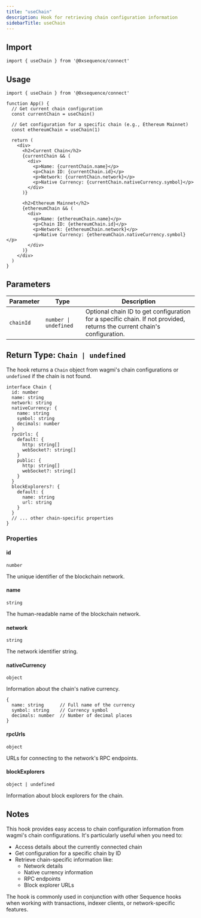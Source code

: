 ```yaml
---
title: "useChain"
description: Hook for retrieving chain configuration information
sidebarTitle: useChain
---
```


## Import

```tsx
import { useChain } from '@0xsequence/connect'
```

## Usage

```tsx
import { useChain } from '@0xsequence/connect'

function App() {
  // Get current chain configuration
  const currentChain = useChain()
  
  // Get configuration for a specific chain (e.g., Ethereum Mainnet)
  const ethereumChain = useChain(1)
  
  return (
    <div>
      <h2>Current Chain</h2>
      {currentChain && (
        <div>
          <p>Name: {currentChain.name}</p>
          <p>Chain ID: {currentChain.id}</p>
          <p>Network: {currentChain.network}</p>
          <p>Native Currency: {currentChain.nativeCurrency.symbol}</p>
        </div>
      )}
      
      <h2>Ethereum Mainnet</h2>
      {ethereumChain && (
        <div>
          <p>Name: {ethereumChain.name}</p>
          <p>Chain ID: {ethereumChain.id}</p>
          <p>Network: {ethereumChain.network}</p>
          <p>Native Currency: {ethereumChain.nativeCurrency.symbol}</p>
        </div>
      )}
    </div>
  )
}
```

## Parameters

| Parameter | Type | Description |
| --------- | ---- | ----------- |
| `chainId` | `number \| undefined` | Optional chain ID to get configuration for a specific chain. If not provided, returns the current chain's configuration. |

## Return Type: `Chain | undefined`

The hook returns a `Chain` object from wagmi's chain configurations or `undefined` if the chain is not found.

```tsx
interface Chain {
  id: number
  name: string
  network: string
  nativeCurrency: {
    name: string
    symbol: string
    decimals: number
  }
  rpcUrls: {
    default: {
      http: string[]
      webSocket?: string[]
    }
    public: {
      http: string[]
      webSocket?: string[]
    }
  }
  blockExplorers?: {
    default: {
      name: string
      url: string
    }
  }
  // ... other chain-specific properties
}
```

### Properties

#### id

`number`

The unique identifier of the blockchain network.

#### name

`string`

The human-readable name of the blockchain network.

#### network

`string`

The network identifier string.

#### nativeCurrency

`object`

Information about the chain's native currency.

```tsx
{
  name: string      // Full name of the currency
  symbol: string    // Currency symbol
  decimals: number  // Number of decimal places
}
```

#### rpcUrls

`object`

URLs for connecting to the network's RPC endpoints.

#### blockExplorers

`object | undefined`

Information about block explorers for the chain.

## Notes

This hook provides easy access to chain configuration information from wagmi's chain configurations. It's particularly useful when you need to:

- Access details about the currently connected chain
- Get configuration for a specific chain by ID
- Retrieve chain-specific information like:
  - Network details
  - Native currency information
  - RPC endpoints
  - Block explorer URLs

The hook is commonly used in conjunction with other Sequence hooks when working with transactions, indexer clients, or network-specific features.
